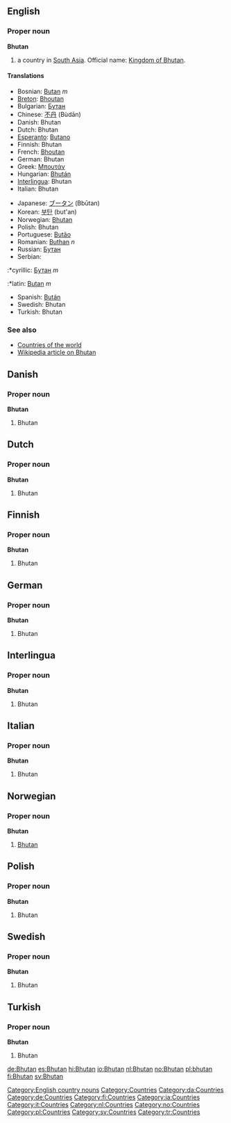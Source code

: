 ==English==

===Proper noun===
'''Bhutan'''

# a country in [[South Asia]]. Official name: [[Kingdom of Bhutan]].

====Translations====
{{top}}
*Bosnian: [[Butan]] ''m''
*[[Breton]]: [[Bhoutan]]
*Bulgarian: [[Бутан]]
*Chinese: [[不丹]] (Bùdān)
*Danish: Bhutan
*Dutch: Bhutan
*[[Esperanto]]: [[Butano]]
*Finnish: Bhutan
*French: [[Bhoutan]]
*German: Bhutan
*Greek: [[Μπουτάν]]
*Hungarian: [[Bhután]]
*[[Interlingua]]: Bhutan
*Italian: Bhutan
{{mid}}
*Japanese: [[ブータン]] (Bbūtan)
*Korean: [[부탄]] (but'an)
*Norwegian: [[#Norwegian|Bhutan]]
*Polish: Bhutan
*Portuguese: [[Butão]]
*Romanian: [[Buthan]] ''n''
*Russian: [[Бутан]]
*Serbian:
:*cyrillic: [[Бутан]] ''m''
:*latin: [[Butan]] ''m''
*Spanish: [[Bután]]
*Swedish: Bhutan
*Turkish: Bhutan
{{bottom}}

===See also===
*[[Countries of the world]]
*[[w:Bhutan|Wikipedia article on Bhutan]]
[[Category:English country nouns]]

==Danish==
===Proper noun===
'''Bhutan'''
#Bhutan

==Dutch==
===Proper noun===
'''Bhutan'''
#Bhutan

==Finnish==
===Proper noun===
'''Bhutan'''
#Bhutan

==German==
===Proper noun===
'''Bhutan'''
#Bhutan

==Interlingua==
===Proper noun===
'''Bhutan'''
#Bhutan

==Italian==
===Proper noun===
'''Bhutan'''
#Bhutan

==Norwegian==
===Proper noun===
'''Bhutan'''
#[[#English|Bhutan]]

==Polish==
===Proper noun===
'''Bhutan'''
#Bhutan

==Swedish==
===Proper noun===
'''Bhutan'''
#Bhutan

==Turkish==
===Proper noun===
'''Bhutan'''
#Bhutan

[[Category:Countries]]
[[Category:da:Countries]]
[[Category:de:Countries]]
[[Category:fi:Countries]]
[[Category:ia:Countries]]
[[Category:it:Countries]]
[[Category:nl:Countries]]
[[Category:no:Countries]]
[[Category:pl:Countries]]
[[Category:sv:Countries]]
[[Category:tr:Countries]]

[[de:Bhutan]]
[[es:Bhutan]]
[[hi:Bhutan]]
[[io:Bhutan]]
[[nl:Bhutan]]
[[no:Bhutan]]
[[pl:bhutan]]
[[fi:Bhutan]]
[[sv:Bhutan]]